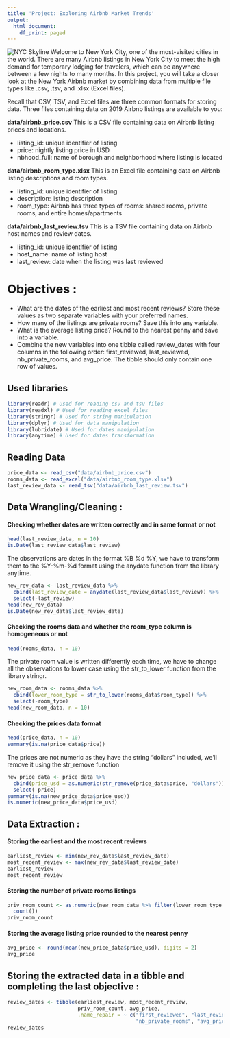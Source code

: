 ```yaml
---
title: 'Project: Exploring Airbnb Market Trends'
output:
  html_document:
    df_print: paged
--- 
```


![NYC Skyline](img/nyc.jpg)
Welcome to New York City, one of the most-visited cities in the world. There are many Airbnb listings in New York City to meet the high demand for temporary lodging for travelers, which can be anywhere between a few nights to many months. In this project, you will take a closer look at the New York Airbnb market by combining data from multiple file types like .csv, .tsv, and .xlsx (Excel files).

Recall that CSV, TSV, and Excel files are three common formats for storing data. Three files containing data on 2019 Airbnb listings are available to you:

**data/airbnb_price.csv** This is a CSV file containing data on Airbnb listing prices and locations.

  * listing_id: unique identifier of listing
  * price: nightly listing price in USD
  * nbhood_full: name of borough and neighborhood where listing is located

**data/airbnb_room_type.xlsx** This is an Excel file containing data on Airbnb listing descriptions and room types.

  * listing_id: unique identifier of listing
  * description: listing description
  * room_type: Airbnb has three types of rooms: shared rooms, private rooms, and entire homes/apartments

**data/airbnb_last_review.tsv** This is a TSV file containing data on Airbnb host names and review dates.

  * listing_id: unique identifier of listing
  * host_name: name of listing host
  * last_review: date when the listing was last reviewed

# Objectives :
 * What are the dates of the earliest and most recent reviews? Store these values as two separate variables with your preferred names.
 * How many of the listings are private rooms? Save this into any variable.
 * What is the average listing price? Round to the nearest penny and save into a variable.
 * Combine the new variables into one tibble called review_dates with four columns in the following order: first_reviewed, last_reviewed, nb_private_rooms, and avg_price. The tibble should only contain one row of values.

## Used libraries
```r
library(readr) # Used for reading csv and tsv files
library(readxl) # Used for reading excel files
library(stringr) # Used for string manipulation
library(dplyr) # Used for data manipulation
library(lubridate) # Used for dates manipulation
library(anytime) # Used for dates transformation
```

## Reading Data

```r
price_data <- read_csv("data/airbnb_price.csv")
rooms_data <- read_excel("data/airbnb_room_type.xlsx")
last_review_data <- read_tsv("data/airbnb_last_review.tsv")
```

## Data Wrangling/Cleaning :

#### Checking whether dates are written correctly and in same format or not

```r
head(last_review_data, n = 10)
is.Date(last_review_data$last_review)
```

The observations are dates in the format %B %d %Y, we have to transform them to the %Y-%m-%d format using the anydate function from the library anytime.

```r
new_rev_data <- last_review_data %>% 
  cbind(last_review_date = anydate(last_review_data$last_review)) %>%
  select(-last_review)
head(new_rev_data)
is.Date(new_rev_data$last_review_date)
```

#### Checking the rooms data and whether the room_type column is homogeneous or not

```r
head(rooms_data, n = 10)
```

The private room value is written differently each time, we have to change all the observations to lower case using the str_to_lower function from the library stringr.

```r
new_room_data <- rooms_data %>%
  cbind(lower_room_type = str_to_lower(rooms_data$room_type)) %>%
  select(-room_type)
head(new_room_data, n = 10)
```

#### Checking the prices data format

```r
head(price_data, n = 10)
summary(is.na(price_data$price))
```

The prices are not numeric as they have the string "dollars" included, we'll remove it using the str_remove function

```r
new_price_data <- price_data %>%
  cbind(price_usd = as.numeric(str_remove(price_data$price, "dollars"))) %>%
  select(-price)
summary(is.na(new_price_data$price_usd))
is.numeric(new_price_data$price_usd)
```

## Data Extraction :

#### Storing the earliest and the most recent reviews

```r
earliest_review <- min(new_rev_data$last_review_date)
most_recent_review <- max(new_rev_data$last_review_date)
earliest_review
most_recent_review
```

#### Storing the number of private rooms listings

```r
priv_room_count <- as.numeric(new_room_data %>% filter(lower_room_type == "private room") %>%
  count())
priv_room_count
```

#### Storing the average listing price rounded to the nearest penny

```r
avg_price <- round(mean(new_price_data$price_usd), digits = 2)
avg_price
```

## Storing the extracted data in a tibble and completing the last objective :

```r
review_dates <- tibble(earliest_review, most_recent_review,
                       priv_room_count, avg_price,
                       .name_repair = ~ c("first_reviewed", "last_reviewed", 
                                          "nb_private_rooms", "avg_price"))
review_dates
```